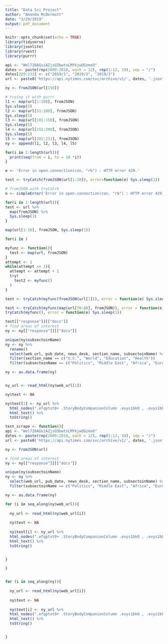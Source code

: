 ```yaml
---
title: "Data Sci Project"
author: "Amanda McDermott"
date: "3/29/2019"
output: pdf_document
---
```


```r
knitr::opts_chunk$set(echo = TRUE)
library(tidyverse)
library(jsonlite)
library(rvest)
library(purrr)
```

```r
api <- "Wel728AGviAZjsG5bwtsLMYkjwOGzmxO"
dates <- paste(rep(2000:2018, each = 12), rep(1:12, 19), sep = "/")
dates[229:231] <- c("2019/1", "2019/2", "2019/3")
url <- paste0('https://api.nytimes.com/svc/archive/v1/', dates, '.json?api-key=', api)

ny <- fromJSON(url[150])

# trying it with purrr
l1 <- map(url[1:100], fromJSON)
Sys.sleep(5)
l2 <- map(url[51:100], fromJSON)
Sys.sleep(5)
l3 <- map(url[101:150], fromJSON)
Sys.sleep(5)
l4 <- map(url[151:200], fromJSON)
Sys.sleep(5)
l5 <- map(url[201:231], fromJSON)
ny <- append(l1, l2, l3, l4, l5)

for(i in 1:length(url)){
  print(seq(from = i, to = 10 *i))
}

e <- 'Error in open.connection(con, "rb") : HTTP error 429.'

test <- tryCatch(fromJSON(url[1:20]), error=function(e) Sys.sleep(1))
```


```r
# fromJSON with tryCatch
e <- simpleError('Error in open.connection(con, "rb") : HTTP error 429.')

for(i in 1:length(url)){
test <- url %>%
  map(fromJSON) %>% 
  Sys.sleep(1)
}

map(url[1:10], fromJSON, Sys.sleep(1))

for(i in )

myfunc <- function(){
  test <- map(url, fromJSON)
}
attempt <- 1
while(attempt <= 3){
  attempt <- attempt + 1
  try(
    test2 <- myfunc()
  )
}

test <- tryCatch(myfunc(fromJSON(url[1])), error = function(e) Sys.sleep(1))

test <- tryCatch(myfunc(map(url[70:80], fromJSON)), error = function(e) Sys.sleep(1))
tryCatch(myfunc(), error = function(e) Sys.sleep(1))

test[["response"]][["docs"]]
# find areas of interest
ny <- ny[["response"]][["docs"]]

unique(ny$subsectoinName)
ny <- ny %>% 
  rename()
  select(web_url, pub_date, news_desk, section_name, subsectoinName) %>% 
  filter(section_name == c("U.S.", "World", "Education", "Health"))
  filter(subsectoinName == c("Politics", "Middle East", "Africa", "Europe", "Asia Pacific", "Americas", "Economy", "Energy & Environment"))

ny <- as.data.frame(ny)


ny_url <- read_html(ny$web_url[1])

ny$text <- NA

ny$text[1] <- ny_url %>% 
  html_nodes(".efqptxt0+ .StoryBodyCompanionColumn .evys1bk0 , .evys1bk0~ .evys1bk0+ .evys1bk0") %>% 
  html_text() %>% 
  toString()
```


```r
test_scrape <- function(){
api <- "Wel728AGviAZjsG5bwtsLMYkjwOGzmxO"
dates <- paste(rep(2000:2019, each = 12), rep(1:12, 19), sep = "/")
url <- paste0('https://api.nytimes.com/svc/archive/v1/', dates, '.json?api-key=', api)

ny <- fromJSON(url)

# find areas of interest
ny <- ny[["response"]][["docs"]]

unique(ny$subsectoinName)
ny <- ny %>% 
  select(web_url, pub_date, news_desk, section_name, subsectoinName) %>% 
  filter(subsectoinName == c("Politics", "Middle East", "Africa", "Europe", "Asia Pacific", "Americas", "Economy", "Energy & Environment"))

ny <- as.data.frame(ny)

for (i in seq_along(ny$web_url)){
  
  ny_url <- read_html(ny$web_url[i])
  
  ny$text <- NA
  
  ny$text[i] <- ny_url %>% 
  html_nodes(".efqptxt0+ .StoryBodyCompanionColumn .evys1bk0 , .evys1bk0~ .evys1bk0+ .evys1bk0") %>% 
  html_text() %>% 
  toString()


}

}


for (i in seq_along(ny)){
  
  ny_url <- read_html(ny$web_url[i])
  
  ny$text <- NA
  
  ny$text[i] <- ny_url %>% 
  html_nodes(".efqptxt0+ .StoryBodyCompanionColumn .evys1bk0 , .evys1bk0~ .evys1bk0+ .evys1bk0") %>% 
  html_text() %>% 
  toString()


}

```

